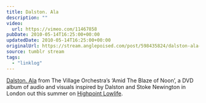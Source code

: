 ```yaml
---
title: Dalston. Ala
description: ""
video:
  url: https://vimeo.com/11467858
pubDate: 2010-05-14T16:25:00+00:00
updatedDate: 2010-05-14T16:25:00+00:00
originalUrl: https://stream.anglepoised.com/post/598435824/dalston-ala-from-the-village-orchestras-amid
source: tumblr stream
tags:
  - "linklog"
---
```


[Dalston. Ala][1] from The Village Orchestra&rsquo;s &lsquo;Amid The Blaze of Noon&rsquo;, a DVD album of audio and visuals inspired by Dalston and Stoke Newington in London out this summer on [Highpoint Lowlife][2].

[1]: https://vimeo.com/11467858
[2]: http://highpointlowlife.com/
